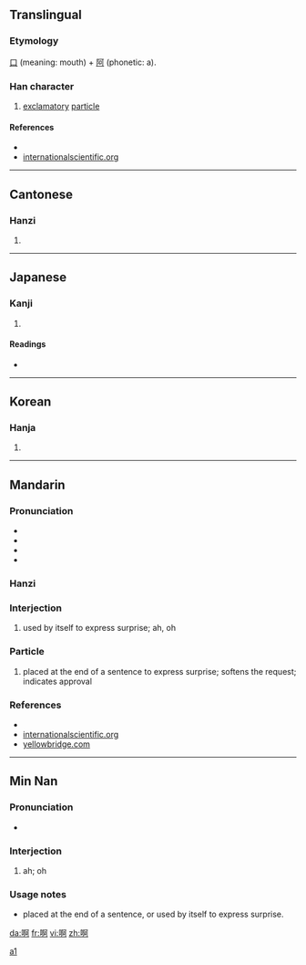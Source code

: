 {{also|a}}
==Translingual==
{{stroke order}}

===Etymology===
[[口]] (meaning: mouth) + [[阿]] (phonetic: a).

===Han character===
{{Han char|rn=30|rad=口|as=08|sn=11|four=6102<sub>0</sub>|canj=口弓中口 (RNLR)}}

# [[exclamatory]] [[particle]]

====References====
* {{Han ref|kx=0195.040|dkj=03808|dj=0416.050|hdz=10634.180|uh=554A|ud=21834|bh=B0DA|bd=45274}}
* [http://internationalscientific.org/CharacterASP/CharacterEtymology.aspx?characterInput=%E5%95%8A internationalscientific.org]

----

==Cantonese==
{{zh-hanzi|啊}}

===Hanzi===
{{yue-hanzi|jyut=|y=[[a1]], [[a2]], [[a3]]}}

# {{defn|Cantonese|sort=口08}}

----

==Japanese==

===Kanji===
{{ja-kanji|grade=|rs=口08}}

# {{defn|Japanese}}

====Readings====
* {{ja-readings|on=[[あ]] (a)|kun=[[こえ]] (koe)}}

----

==Korean==

===Hanja===
{{ko-hanja|hangeul=아|rv=a|mr=a}}

# {{defn|Korean|sort=口08}}

----

==Mandarin==
{{zh-hanzi|啊}}

===Pronunciation===
* {{audio|Zh-ā.ogg|audio}}
* {{IPA|[ a˥˥ ]|lang=cmn}}
* {{audio|Zh-a.ogg|audio}}
* {{IPA|[ a ]|lang=cmn}}

===Hanzi===
{{cmn-hanzi|pin=[[ā]] ([[a1]])|wg=a<sup>1</sup>}}

===Interjection===
{{cmn-inter|ts|pin=[[ā#Mandarin|ā]]|pint=a1|rs=口08}}

# {{Beginning Mandarin|lang=zh-tw|skey=口08|lang=zh-cn|skey=a1}} used by itself to express surprise; ah, oh

===Particle===
{{cmn-particle|ts|pin=[[a#Mandarin|a]]|pint=a|rs=口08}}

# {{Beginning Mandarin|lang=zh-tw|skey=口08}} placed at the end of a sentence to express surprise; softens the request; indicates approval

===References===
* {{cite book | last = Shao | first = Jingmin (ed.) | authorlink =  | coauthors =  | year = 2000 | title = HSK Dictionary (HSK汉语水平考试词典) | language = Mandarin/English | publisher = Huadong Teachers College Publishers | location = Shanghai | id = ISBN 7561720785}}
* [http://internationalscientific.org/CharacterASP/CharacterEtymology.aspx?characterInput=%E5%95%8A internationalscientific.org]
* [http://www.yellowbridge.com/chinese/wordsearch.php?searchMode=C&word=%E5%95%8A yellowbridge.com]

[[Category:Mandarin entries with audio links|a1]]

----

==Min Nan==
{{zh-hanzi|啊}}

===Pronunciation===
* {{IPA|[ a ]|lang=nan}}

===Interjection===
{{nan-inter|ts|poj=a|pojt=a|rs=口08}}

# ah; oh

===Usage notes===
* placed at the end of a sentence, or used by itself to express surprise.

[[da:啊]]
[[fr:啊]]
[[vi:啊]]
[[zh:啊]]